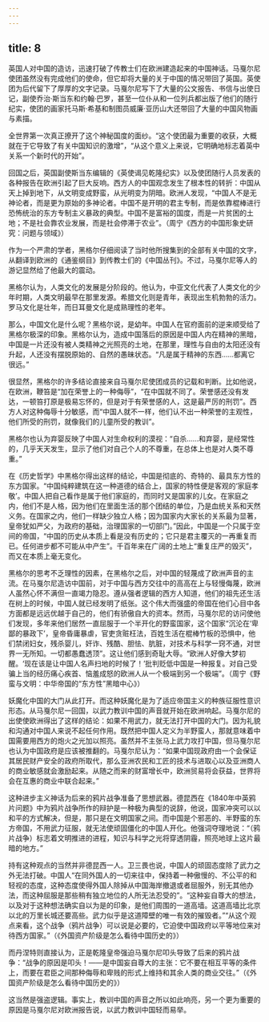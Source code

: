 ```yaml
---
---
---
```

title: 8
---



英国人对中国的造访，迅速打破了传教士们在欧洲建造起来的中国神话。马戛尔尼使团虽然没有完成他们的使命，但它却将大量的关于中国的情况带回了英国。英使团为后代留下了厚厚的文字记录。马戛尔尼写下了大量的公文报告、书信与出使日记，副使乔治·斯当东和约翰·巴罗，甚至一位仆从和一位列兵都出版了他们的随行纪实，使团的画家托马斯·希基和制图员威廉·亚历山大还带回了大量的中国风物画与素描。

全世界第一次真正撩开了这个神秘国度的面纱。“这个使团最为重要的收获，大概就在于它导致了有关中国知识的激增”，“从这个意义上来说，它明确地标志着英中关系一个新时代的开始”。

回国之后，英国副使斯当东编辑的《英使谒见乾隆纪实》以及使团随行人员发表的各种报告在欧洲引起了巨大反响。西方人的中国观念发生了根本性的转折：中国从天上掉到地下，从文明变成野蛮，从光明变为阴暗。欧洲人发现，“中国人不是无神论者，而是更为原始的多神论者。中国不是开明的君主专制，而是依靠棍棒进行恐怖统治的东方专制主义暴政的典型。中国不是富裕的国度，而是一片贫困的土地；不是社会靠农业发展，而是社会停滞于农业”。（周宁《西方的中国形象史研究：问题与领域》）

作为一个严肃的学者，黑格尔仔细阅读了当时他所搜集到的全部有关中国的文字，从翻译到欧洲的《通鉴纲目》到传教士们的《中国丛刊》。不过，马戛尔尼等人的游记显然给了他最大的震动。

黑格尔认为，人类文化的发展是分阶段的。他认为，中亚文化代表了人类文化的少年时期，人类文明最早在那里发源。希腊文化则是青年，表现出生机勃勃的活力。罗马文化是壮年，而日耳曼文化是成熟理性的老年。

那么，中国文化是什么呢？黑格尔说，是幼年。中国人在官府面前的逆来顺受给了黑格尔极深的印象。黑格尔认为，造成中国落后的原因是中国人内在精神的黑暗，中国是一片还没有被人类精神之光照亮的土地，在那里，理性与自由的太阳还没有升起，人还没有摆脱原始的、自然的愚昧状态。“凡是属于精神的东西……都离它很远。”

很显然，黑格尔的许多结论直接来自马戛尔尼使团成员的记载和判断。比如他说，在欧洲，鞭笞是“加在荣誉上的一种侮辱”，“在中国就不同了。荣誉感还没有发达，一顿笞打原是极易忘怀的，但是对于有荣誉感的人，这是最严厉的刑罚”。西方人对这种侮辱十分敏感，而“中国人就不一样，他们认不出一种荣誉的主观性，他们所受的刑罚，就像我们的儿童所受的教训”。

黑格尔也认为弃婴反映了中国人对生命权利的漠视：“自杀……和弃婴，是经常性的，几乎天天发生，显示了他们对自己个人的不尊重，在总体上也是对人类不尊重。”

在《历史哲学》中黑格尔得出这样的结论，中国是彻底的、奇特的、最具东方性的东方国家。“中国纯粹建筑在这一种道德的结合上，国家的特性便是客观的‘家庭孝敬’。中国人把自己看作是属于他们家庭的，而同时又是国家的儿女。在家庭之内，他们不是人格，因为他们在里面生活的那个团结的单位，乃是血统关系和天然义务。在国家之内，他们一样缺少独立人格；因为国家内大家长的关系最为显著，皇帝犹如严父，为政府的基础，治理国家的一切部门。”因此，中国是一个只属于空间的帝国，“中国的历史从本质上看是没有历史的；它只是君主覆灭的一再重复而已。任何进步都不可能从中产生”。千百年来在广阔的土地上“重复庄严的毁灭”，而又在本质上毫无变化。

黑格尔的思考不乏理性的因素，在黑格尔之后，对中国的轻蔑成了欧洲声音的主流。在马戛尔尼造访中国前，对于中国与西方交往中的高高在上与轻慢侮蔑，欧洲人虽然心怀不满但一直竭力隐忍。遵从强者逻辑的西方人知道，他们的祖先还生活在树上的时候，中国人就已经发明了纸张。这个伟大而强盛的帝国在他们心目中各方面都是远远优越于自己的，他们有骄傲自大的资本。然而，马戛尔尼的访问使他们发现，多年来他们居然一直屈服于一个半开化的野蛮国家，这个国家“沉沦在‘卑鄙的暴政下’，皇帝昏庸暴虐，官吏贪赃枉法，百姓生活在棍棒竹板的恐惧中，他们禁闭妇女，残杀婴儿，奸诈、残酷、胆怯、肮脏，对技术与科学一窍不通，对世界一无所知。一切都愚蠢透顶”。这让他们感到奇耻大辱。“欧洲人好像大梦初醒。‘现在该是让中国人名声扫地的时候了！’批判贬低中国是一种报复。对自己受骗上当的经历痛心疾首、恼羞成怒的欧洲人从一个极端到另一个极端”。（周宁《野蛮与文明：中华帝国的“东方性”黑暗中心》）

妖魔化中国的大门从此打开。而这种妖魔化是为了适应帝国主义的种族征服性意识形态。从马戛尔尼一回国，以武力教训中国的声音就开始在欧洲响起。马戛尔尼的出使使欧洲得出了这样的结论：如果不用武力，就无法打开中国的大门。因为礼貌和沟通对中国人来说不起任何作用。既然把中国人定义为半野蛮人，那就意味着中国需要用西方的炮火之光加以照亮。虽然并不主张马上武力攻打中国，但马戛尔尼也认为中国政府是应该被推翻的。马戛尔尼认为：“如果中国现政府由一个会保证其居民财产安全的政府所取代，那么亚洲农民和工匠的技术与进取心以及亚洲商人的商业敏感就会激励起来。从随之而来的财富增长中，欧洲贸易将会获益，世界将会在互惠的商业中联合起来。”

这种进步主义神话为后来的鸦片战争准备了思想武器。德昆西在《1840年中英鸦片问题》中为鸦片战争所作的辩护是一种极为典型的说辞，他说，国家冲突可以以和平的方式解决，但是，那只是在文明国家之间。而中国是个邪恶的、半野蛮的东方帝国，不用武力征服，就无法使顽固僵化的中国人开化。他强词夺理地说：“（鸦片战争）标志着文明推进的进程，知识与科学之光将穿透阴霾，照亮地球上这片最暗的地方。”

持有这种观点的当然并非德昆西一人。卫三畏也说，中国人的顽固态度除了武力之外无法打破。中国人“在同外国人的一切来往中，保持着一种傲慢的、不公平的和轻视的态度，这种态度使得外国人除掉从中国海岸撤退或者屈服外，别无其他办法，而这种屈服是那些稍有独立地位的人所无法忍受的”。“这种妄自尊大的想法，以及对于这种想法确实自以为是的印象，是他们周围的一道高墙。这道高墙比北京以北的万里长城还要高些。武力似乎是这道障壁的唯一有效的摧毁者。”“从这个观点来看，这个战争（鸦片战争）可以说是必要的，它迫使中国政府以平等地位来对待西方国家。”（《外国资产阶级是怎么看待中国历史的》）

而丹涅特则直接认为，正是乾隆皇帝强迫马戛尔尼叩头导致了后来的鸦片战争：“战争的原因是叩头！——是中国妄自尊大的主张：它不要在相互平等的条件上，而要在君臣之间那种侮辱和卑贱的形式上维持和其余人类的商业交往。”（《外国资产阶级是怎么看待中国历史的》）

这当然是强盗逻辑。事实上，教训中国的声音之所以如此响亮，另一个更为重要的原因是马戛尔尼对欧洲报告说，以武力教训中国轻而易举。